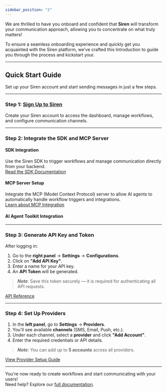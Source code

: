 ```yaml
---
sidebar_position: "2"
---
```


We are thrilled to have you onboard and confident that **Siren** will transform your communication approach, allowing you to concentrate on what truly matters\!

To ensure a seamless onboarding experience and quickly get you acquainted with the Siren platform, we’ve crafted this Introduction to guide you through the process and kickstart your.

---

## Quick Start Guide

Set up your Siren account and start sending messages in just a few steps.

---

### Step 1: [Sign Up to Siren](https://app.trysiren.io/sign-up)

Create your Siren account to access the dashboard, manage workflows, and configure communication channels.

---

### Step 2: Integrate the SDK and MCP Server

#### SDK Integration

Use the Siren SDK to trigger workflows and manage communication directly from your backend.\
[Read the SDK Documentation](https://docs.trysiren.io/docs/SDK)

#### MCP Server Setup

Integrate the MCP (Model Context Protocol) server to allow AI agents to automatically handle workflow triggers and integrations.\
[Learn about MCP Integration](https://docs.trysiren.io/docs/MCP%20Server)

#### AI Agent Toolkit Integration

---

### Step 3: Generate API Key and Token

After logging in:

1. Go to the **right panel** → **Settings** → **Configurations**.
2. Click on **"Add API Key"**.
3. Enter a name for your API key.
4. An **API Token** will be generated.

> **_Note_**: Save this token securely — it is required for authenticating all API requests.

[API Reference](https://docs.trysiren.io/docs/API%20Reference)

---

### Step 4: Set Up Providers

1. In the **left panel**, go to **Settings** → **Providers**.
2. You'll see available **channels** (SMS, Email, Push, etc.).
3. Under each channel, select a **provider** and click **"Add Account"**.
4. Enter the required credentials or API details.

> **_Note_**: You can add up to **5 accounts** across all providers.

[View Provider Setup Guide](https://docs.trysiren.io/docs/Providers)

---

You're now ready to create workflows and start communicating with your users\!\
Need help? Explore our [full documentation](https://docs.trysiren.io/).